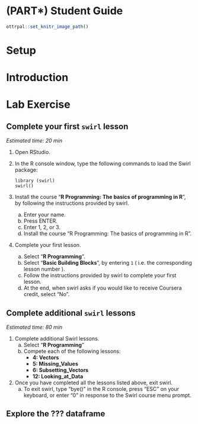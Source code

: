 # (PART\*) Student Guide {-}


```r
ottrpal::set_knitr_image_path()
```

# Setup

# Introduction

# Lab Exercise

## Complete your first `swirl` lesson

*Estimated time: 20 min*

1. Open RStudio.
1. In the R console window, type the following commands to load the Swirl package:

    ```
    library (swirl)
    swirl()
    ```

1. Install the course “**R Programming: The basics of programming in R**”, by following the instructions provided by swirl.
    a. Enter your name.
    a. Press ENTER.
    a. Enter 1, 2, or 3.
    a. Install the course “R Programming: The basics of programming in R”.
1. Complete your first lesson.
    a. Select “**R Programming**”.
    a. Select “**Basic Building Blocks**”, by entering `1` ( i.e. the corresponding lesson number ).
    a. Follow the instructions provided by swirl to complete your first lesson.
    a. At the end, when swirl asks if you would like to receive Coursera credit, select “No”.


## Complete additional `swirl` lessons

*Estimated time: 80 min*

1. Complete additional Swirl lessons. 
    a. Select “**R Programming**”
    a. Compete each of the following lessons:
        - **4: Vectors**
        - **5: Missing_Values**
        - **6: Subsetting_Vectors**
        - **12: Looking_at_Data**
1. Once you have completed all the lessons listed above, exit swirl.
    a. To exit swirl, type “bye()” in the R console, press “ESC” on your keyboard, or enter “0” in response to the Swirl course menu prompt.

## Explore the ??? dataframe
